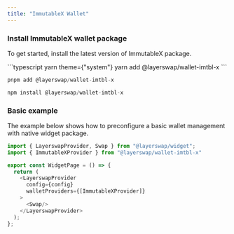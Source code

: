 ```yaml
---
title: "ImmutableX Wallet"
---
```


### Install ImmutableX wallet package

To get started, install the latest version of ImmutableX package.

<CodeGroup>
  ```typescript yarn theme={"system"}
  yarn add @layerswap/wallet-imtbl-x
  ```

  ```typescript pnpm theme={"system"}
  pnpm add @layerswap/wallet-imtbl-x
  ```

  ```typescript npm theme={"system"}
  npm install @layerswap/wallet-imtbl-x
  ```
</CodeGroup>

### Basic example

The example below shows how to preconfigure a basic wallet management with native widget package.

```typescript  theme={"system"}
import { LayerswapProvider, Swap } from "@layerswap/widget";
import { ImmutableXProvider } from "@layerswap/wallet-imtbl-x"

export const WidgetPage = () => {
  return (
    <LayerswapProvider 
      config={config}
      walletProviders={[ImmutableXProvider]}
    >
      <Swap/>
    </LayerswapProvider>
  );
};
```